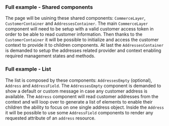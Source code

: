 

<Meta of={Stories} />

### Full example - Shared components
The page will be usining these shared components: `CommerceLayer`, `CustomerContainer` and `AddressesContainer`.
The main `CommerceLayer` component will need to be setup with a valid customer access token in order to be able to read customer information.
Then thanks to the `CustomerContainer` it will be possible to initialize and access the customer context to provide it to children components.
At last the `AddressesContainer` is demanded to setup the addresses related provider and context enabling required management states and methods.

### Full example - List
The list is composed by these components:  `AddressesEmpty` (optional), `Address` and `AddressField`.
The `AddressesEmpty` component is demanded to show a default or custom message in case any customer address is available.
The `Address` component will read customer addresses from the context and will loop over to generate a list of elements to enable their children the ability to focus on one single address object.
Inside the `Address` it will be possible to use some `AddressField` components to render any requested attribute of an `address` resource.


<Canvas of={Stories.Default} />

